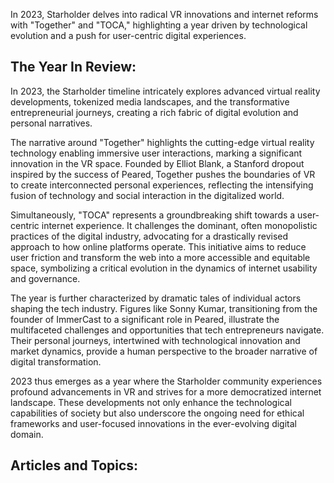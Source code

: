 In 2023, Starholder delves into radical VR innovations and internet reforms with "Together" and "TOCA," highlighting a year driven by technological evolution and a push for user-centric digital experiences.


## The Year In Review:
In 2023, the Starholder timeline intricately explores advanced virtual reality developments, tokenized media landscapes, and the transformative entrepreneurial journeys, creating a rich fabric of digital evolution and personal narratives.

The narrative around "Together" highlights the cutting-edge virtual reality technology enabling immersive user interactions, marking a significant innovation in the VR space. Founded by Elliot Blank, a Stanford dropout inspired by the success of Peared, Together pushes the boundaries of VR to create interconnected personal experiences, reflecting the intensifying fusion of technology and social interaction in the digitalized world.

Simultaneously, "TOCA" represents a groundbreaking shift towards a user-centric internet experience. It challenges the dominant, often monopolistic practices of the digital industry, advocating for a drastically revised approach to how online platforms operate. This initiative aims to reduce user friction and transform the web into a more accessible and equitable space, symbolizing a critical evolution in the dynamics of internet usability and governance.

The year is further characterized by dramatic tales of individual actors shaping the tech industry. Figures like Sonny Kumar, transitioning from the founder of ImmerCast to a significant role in Peared, illustrate the multifaceted challenges and opportunities that tech entrepreneurs navigate. Their personal journeys, intertwined with technological innovation and market dynamics, provide a human perspective to the broader narrative of digital transformation.

2023 thus emerges as a year where the Starholder community experiences profound advancements in VR and strives for a more democratized internet landscape. These developments not only enhance the technological capabilities of society but also underscore the ongoing need for ethical frameworks and user-focused innovations in the ever-evolving digital domain.

## Articles and Topics:

